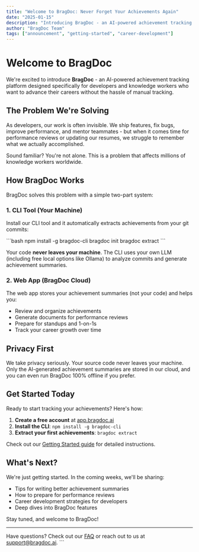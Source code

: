 ```yaml
---
title: "Welcome to BragDoc: Never Forget Your Achievements Again"
date: "2025-01-15"
description: "Introducing BragDoc - an AI-powered achievement tracking platform that helps developers automatically track their work from git commits and always be ready for standups, 1-on-1s, and performance reviews."
author: "BragDoc Team"
tags: ["announcement", "getting-started", "career-development"]
---
```


# Welcome to BragDoc

We're excited to introduce **BragDoc** - an AI-powered achievement tracking platform designed specifically for developers and knowledge workers who want to advance their careers without the hassle of manual tracking.

## The Problem We're Solving

As developers, our work is often invisible. We ship features, fix bugs, improve performance, and mentor teammates - but when it comes time for performance reviews or updating our resumes, we struggle to remember what we actually accomplished.

Sound familiar? You're not alone. This is a problem that affects millions of knowledge workers worldwide.

## How BragDoc Works

BragDoc solves this problem with a simple two-part system:

### 1. CLI Tool (Your Machine)

Install our CLI tool and it automatically extracts achievements from your git commits:

\`\`\`bash
npm install -g bragdoc-cli
bragdoc init
bragdoc extract
\`\`\`

Your code **never leaves your machine**. The CLI uses your own LLM (including free local options like Ollama) to analyze commits and generate achievement summaries.

### 2. Web App (BragDoc Cloud)

The web app stores your achievement summaries (not your code) and helps you:

- Review and organize achievements
- Generate documents for performance reviews
- Prepare for standups and 1-on-1s
- Track your career growth over time

## Privacy First

We take privacy seriously. Your source code never leaves your machine. Only the AI-generated achievement summaries are stored in our cloud, and you can even run BragDoc 100% offline if you prefer.

## Get Started Today

Ready to start tracking your achievements? Here's how:

1. **Create a free account** at [app.bragdoc.ai](https://app.bragdoc.ai/login)
2. **Install the CLI**: `npm install -g bragdoc-cli`
3. **Extract your first achievements**: `bragdoc extract`

Check out our [Getting Started guide](/get-started) for detailed instructions.

## What's Next?

We're just getting started. In the coming weeks, we'll be sharing:

- Tips for writing better achievement summaries
- How to prepare for performance reviews
- Career development strategies for developers
- Deep dives into BragDoc features

Stay tuned, and welcome to BragDoc!

---

Have questions? Check out our [FAQ](/faq) or reach out to us at support@bragdoc.ai.
\`\`\`
